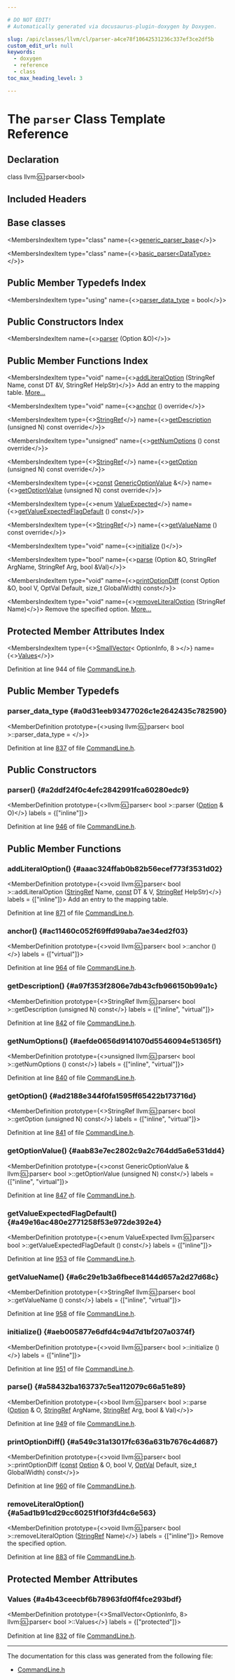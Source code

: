 ```yaml
---

# DO NOT EDIT!
# Automatically generated via docusaurus-plugin-doxygen by Doxygen.

slug: /api/classes/llvm/cl/parser-a4ce78f10642531236c337ef3ce2df5b
custom_edit_url: null
keywords:
  - doxygen
  - reference
  - class
toc_max_heading_level: 3

---
```





# The `parser` Class Template Reference

<DoxygenPage pluginConfig={pluginConfig}>



## Declaration

<CodeBlock>class llvm::cl::parser&lt;bool&gt;</CodeBlock>

## Included Headers

<IncludesList>
<IncludesListItem
  filePath="llvm/Support/CommandLine.h"
  permalink="/docs/api/files/include/include/llvm/include/llvm/support/commandline-h"
  isLocal="true" />
</IncludesList>

## Base classes

<MembersIndex>

<MembersIndexItem
  type="class"
  name={<><a href="/docs/api/classes/llvm/cl/generic-parser-base">generic&#95;parser&#95;base</a></>}>
</MembersIndexItem>

<MembersIndexItem
  type="class"
  name={<><a href="/docs/api/classes/llvm/cl/basic-parser">basic&#95;parser&lt;DataType&gt;</a></>}>
</MembersIndexItem>

</MembersIndex>

## Public Member Typedefs Index

<MembersIndex>

<MembersIndexItem
  type="using"
  name={<><a href="/docs/api/classes/llvm/cl/parser/#a0d31eeb93477026c1e2642435c782590">parser&#95;data&#95;type</a> = bool</>}>
</MembersIndexItem>

</MembersIndex>

## Public Constructors Index

<MembersIndex>

<MembersIndexItem
  name={<><a href="#a2ddf24f0c4efc2842991fca60280edc9">parser</a> (Option &amp;O)</>}>
</MembersIndexItem>

</MembersIndex>

## Public Member Functions Index

<MembersIndex>

<MembersIndexItem
  type="void"
  name={<><a href="/docs/api/classes/llvm/cl/parser/#aaac324ffab0b82b56ecef773f3531d02">addLiteralOption</a> (StringRef Name, const DT &amp;V, StringRef HelpStr)</>}>
Add an entry to the mapping table. <a href="/docs/api/classes/llvm/cl/parser/#aaac324ffab0b82b56ecef773f3531d02">More...</a>
</MembersIndexItem>

<MembersIndexItem
  type="void"
  name={<><a href="#ac11460c052f69ffd99aba7ae34ed2f03">anchor</a> () override</>}>
</MembersIndexItem>

<MembersIndexItem
  type={<><a href="/docs/api/classes/llvm/stringref">StringRef</a></>}
  name={<><a href="/docs/api/classes/llvm/cl/parser/#a97f353f2806e7db43cfb966150b99a1c">getDescription</a> (unsigned N) const override</>}>
</MembersIndexItem>

<MembersIndexItem
  type="unsigned"
  name={<><a href="/docs/api/classes/llvm/cl/parser/#aefde0656d9141070d5546094e51365f1">getNumOptions</a> () const override</>}>
</MembersIndexItem>

<MembersIndexItem
  type={<><a href="/docs/api/classes/llvm/stringref">StringRef</a></>}
  name={<><a href="/docs/api/classes/llvm/cl/parser/#ad2188e344f0fa1595ff65422b173716d">getOption</a> (unsigned N) const override</>}>
</MembersIndexItem>

<MembersIndexItem
  type={<><a href="/docs/api/files/lib/lib/target/lib/target/aarch64/aarch64promoteconstant-cpp/#a90f8350fecae261c25be85d38b451bff">const</a> <a href="/docs/api/structs/llvm/cl/genericoptionvalue">GenericOptionValue</a> &amp;</>}
  name={<><a href="/docs/api/classes/llvm/cl/parser/#aab83e7ec2802c9a2c764dd5a6e531dd4">getOptionValue</a> (unsigned N) const override</>}>
</MembersIndexItem>

<MembersIndexItem
  type={<>enum <a href="/docs/api/namespaces/llvm/cl/#a55b680a07606a474047e2174261f14b1">ValueExpected</a></>}
  name={<><a href="#a49e16ac480e2771258f53e972de392e4">getValueExpectedFlagDefault</a> () const</>}>
</MembersIndexItem>

<MembersIndexItem
  type={<><a href="/docs/api/classes/llvm/stringref">StringRef</a></>}
  name={<><a href="#a6c29e1b3a6fbece8144d657a2d27d68c">getValueName</a> () const override</>}>
</MembersIndexItem>

<MembersIndexItem
  type="void"
  name={<><a href="#aeb005877e6dfd4c94d7d1bf207a0374f">initialize</a> ()</>}>
</MembersIndexItem>

<MembersIndexItem
  type="bool"
  name={<><a href="#a58432ba163737c5ea112079c66a51e89">parse</a> (Option &amp;O, StringRef ArgName, StringRef Arg, bool &amp;Val)</>}>
</MembersIndexItem>

<MembersIndexItem
  type="void"
  name={<><a href="#a549c31a13017fc636a631b7676c4d687">printOptionDiff</a> (const Option &amp;O, bool V, OptVal Default, size&#95;t GlobalWidth) const</>}>
</MembersIndexItem>

<MembersIndexItem
  type="void"
  name={<><a href="/docs/api/classes/llvm/cl/parser/#a5ad1b91cd29cc60251f10f3fd4c6e563">removeLiteralOption</a> (StringRef Name)</>}>
Remove the specified option. <a href="/docs/api/classes/llvm/cl/parser/#a5ad1b91cd29cc60251f10f3fd4c6e563">More...</a>
</MembersIndexItem>

</MembersIndex>

## Protected Member Attributes Index

<MembersIndex>

<MembersIndexItem
  type={<><a href="/docs/api/classes/llvm/smallvector">SmallVector</a>&lt; OptionInfo, 8 &gt;</>}
  name={<><a href="/docs/api/classes/llvm/cl/parser/#a4b43ceecbf6b78963fd0ff4fce293bdf">Values</a></>}>
</MembersIndexItem>

</MembersIndex>


Definition at line 944 of file <a href="/docs/api/files/include/include/llvm/include/llvm/support/commandline-h">CommandLine.h</a>.

<SectionDefinition>

## Public Member Typedefs

### parser&#95;data&#95;type {#a0d31eeb93477026c1e2642435c782590}

<MemberDefinition
  prototype={<>using llvm::cl::parser&lt; bool &gt;::parser&#95;data&#95;type = </>}>

Definition at line <a href="/docs/api/files/include/include/llvm/include/llvm/support/commandline-h/#l00837">837</a> of file <a href="/docs/api/files/include/include/llvm/include/llvm/support/commandline-h">CommandLine.h</a>.
</MemberDefinition>

</SectionDefinition>

<SectionDefinition>

## Public Constructors

### parser() {#a2ddf24f0c4efc2842991fca60280edc9}

<MemberDefinition
  prototype={<>llvm::cl::parser&lt; bool &gt;::parser (<a href="/docs/api/classes/llvm/cl/option">Option</a> &amp; O)</>}
  labels = {["inline"]}>

Definition at line <a href="/docs/api/files/include/include/llvm/include/llvm/support/commandline-h/#l00946">946</a> of file <a href="/docs/api/files/include/include/llvm/include/llvm/support/commandline-h">CommandLine.h</a>.
</MemberDefinition>

</SectionDefinition>

<SectionDefinition>

## Public Member Functions

### addLiteralOption() {#aaac324ffab0b82b56ecef773f3531d02}

<MemberDefinition
  prototype={<>void llvm::cl::parser&lt; bool &gt;::addLiteralOption (<a href="/docs/api/classes/llvm/stringref">StringRef</a> Name, <a href="/docs/api/files/lib/lib/target/lib/target/aarch64/aarch64promoteconstant-cpp/#a90f8350fecae261c25be85d38b451bff">const</a> DT &amp; V, <a href="/docs/api/classes/llvm/stringref">StringRef</a> HelpStr)</>}
  labels = {["inline"]}>
Add an entry to the mapping table.

Definition at line <a href="/docs/api/files/include/include/llvm/include/llvm/support/commandline-h/#l00871">871</a> of file <a href="/docs/api/files/include/include/llvm/include/llvm/support/commandline-h">CommandLine.h</a>.
</MemberDefinition>

### anchor() {#ac11460c052f69ffd99aba7ae34ed2f03}

<MemberDefinition
  prototype={<>void llvm::cl::parser&lt; bool &gt;::anchor ()</>}
  labels = {["virtual"]}>

Definition at line <a href="/docs/api/files/include/include/llvm/include/llvm/support/commandline-h/#l00964">964</a> of file <a href="/docs/api/files/include/include/llvm/include/llvm/support/commandline-h">CommandLine.h</a>.
</MemberDefinition>

### getDescription() {#a97f353f2806e7db43cfb966150b99a1c}

<MemberDefinition
  prototype={<>StringRef llvm::cl::parser&lt; bool &gt;::getDescription (unsigned N) const</>}
  labels = {["inline", "virtual"]}>

Definition at line <a href="/docs/api/files/include/include/llvm/include/llvm/support/commandline-h/#l00842">842</a> of file <a href="/docs/api/files/include/include/llvm/include/llvm/support/commandline-h">CommandLine.h</a>.
</MemberDefinition>

### getNumOptions() {#aefde0656d9141070d5546094e51365f1}

<MemberDefinition
  prototype={<>unsigned llvm::cl::parser&lt; bool &gt;::getNumOptions () const</>}
  labels = {["inline", "virtual"]}>

Definition at line <a href="/docs/api/files/include/include/llvm/include/llvm/support/commandline-h/#l00840">840</a> of file <a href="/docs/api/files/include/include/llvm/include/llvm/support/commandline-h">CommandLine.h</a>.
</MemberDefinition>

### getOption() {#ad2188e344f0fa1595ff65422b173716d}

<MemberDefinition
  prototype={<>StringRef llvm::cl::parser&lt; bool &gt;::getOption (unsigned N) const</>}
  labels = {["inline", "virtual"]}>

Definition at line <a href="/docs/api/files/include/include/llvm/include/llvm/support/commandline-h/#l00841">841</a> of file <a href="/docs/api/files/include/include/llvm/include/llvm/support/commandline-h">CommandLine.h</a>.
</MemberDefinition>

### getOptionValue() {#aab83e7ec2802c9a2c764dd5a6e531dd4}

<MemberDefinition
  prototype={<>const GenericOptionValue &amp; llvm::cl::parser&lt; bool &gt;::getOptionValue (unsigned N) const</>}
  labels = {["inline", "virtual"]}>

Definition at line <a href="/docs/api/files/include/include/llvm/include/llvm/support/commandline-h/#l00847">847</a> of file <a href="/docs/api/files/include/include/llvm/include/llvm/support/commandline-h">CommandLine.h</a>.
</MemberDefinition>

### getValueExpectedFlagDefault() {#a49e16ac480e2771258f53e972de392e4}

<MemberDefinition
  prototype={<>enum ValueExpected llvm::cl::parser&lt; bool &gt;::getValueExpectedFlagDefault () const</>}
  labels = {["inline"]}>

Definition at line <a href="/docs/api/files/include/include/llvm/include/llvm/support/commandline-h/#l00953">953</a> of file <a href="/docs/api/files/include/include/llvm/include/llvm/support/commandline-h">CommandLine.h</a>.
</MemberDefinition>

### getValueName() {#a6c29e1b3a6fbece8144d657a2d27d68c}

<MemberDefinition
  prototype={<>StringRef llvm::cl::parser&lt; bool &gt;::getValueName () const</>}
  labels = {["inline", "virtual"]}>

Definition at line <a href="/docs/api/files/include/include/llvm/include/llvm/support/commandline-h/#l00958">958</a> of file <a href="/docs/api/files/include/include/llvm/include/llvm/support/commandline-h">CommandLine.h</a>.
</MemberDefinition>

### initialize() {#aeb005877e6dfd4c94d7d1bf207a0374f}

<MemberDefinition
  prototype={<>void llvm::cl::parser&lt; bool &gt;::initialize ()</>}
  labels = {["inline"]}>

Definition at line <a href="/docs/api/files/include/include/llvm/include/llvm/support/commandline-h/#l00951">951</a> of file <a href="/docs/api/files/include/include/llvm/include/llvm/support/commandline-h">CommandLine.h</a>.
</MemberDefinition>

### parse() {#a58432ba163737c5ea112079c66a51e89}

<MemberDefinition
  prototype={<>bool llvm::cl::parser&lt; bool &gt;::parse (<a href="/docs/api/classes/llvm/cl/option">Option</a> &amp; O, <a href="/docs/api/classes/llvm/stringref">StringRef</a> ArgName, <a href="/docs/api/classes/llvm/stringref">StringRef</a> Arg, bool &amp; Val)</>}>

Definition at line <a href="/docs/api/files/include/include/llvm/include/llvm/support/commandline-h/#l00949">949</a> of file <a href="/docs/api/files/include/include/llvm/include/llvm/support/commandline-h">CommandLine.h</a>.
</MemberDefinition>

### printOptionDiff() {#a549c31a13017fc636a631b7676c4d687}

<MemberDefinition
  prototype={<>void llvm::cl::parser&lt; bool &gt;::printOptionDiff (<a href="/docs/api/files/lib/lib/target/lib/target/aarch64/aarch64promoteconstant-cpp/#a90f8350fecae261c25be85d38b451bff">const</a> <a href="/docs/api/classes/llvm/cl/option">Option</a> &amp; O, bool V, <a href="/docs/api/classes/llvm/cl/basic-parser/#ae5b605ee6ff2bc233ffeee4cae56a4ec">OptVal</a> Default, size&#95;t GlobalWidth) const</>}>

Definition at line <a href="/docs/api/files/include/include/llvm/include/llvm/support/commandline-h/#l00960">960</a> of file <a href="/docs/api/files/include/include/llvm/include/llvm/support/commandline-h">CommandLine.h</a>.
</MemberDefinition>

### removeLiteralOption() {#a5ad1b91cd29cc60251f10f3fd4c6e563}

<MemberDefinition
  prototype={<>void llvm::cl::parser&lt; bool &gt;::removeLiteralOption (<a href="/docs/api/classes/llvm/stringref">StringRef</a> Name)</>}
  labels = {["inline"]}>
Remove the specified option.

Definition at line <a href="/docs/api/files/include/include/llvm/include/llvm/support/commandline-h/#l00883">883</a> of file <a href="/docs/api/files/include/include/llvm/include/llvm/support/commandline-h">CommandLine.h</a>.
</MemberDefinition>

</SectionDefinition>

<SectionDefinition>

## Protected Member Attributes

### Values {#a4b43ceecbf6b78963fd0ff4fce293bdf}

<MemberDefinition
  prototype={<>SmallVector&lt;OptionInfo, 8&gt; llvm::cl::parser&lt; bool &gt;::Values</>}
  labels = {["protected"]}>

Definition at line <a href="/docs/api/files/include/include/llvm/include/llvm/support/commandline-h/#l00832">832</a> of file <a href="/docs/api/files/include/include/llvm/include/llvm/support/commandline-h">CommandLine.h</a>.
</MemberDefinition>

</SectionDefinition>

<hr/>

The documentation for this class was generated from the following file:

<ul>
<li><a href="/docs/api/files/include/include/llvm/include/llvm/support/commandline-h">CommandLine.h</a></li>
</ul>

</DoxygenPage>
